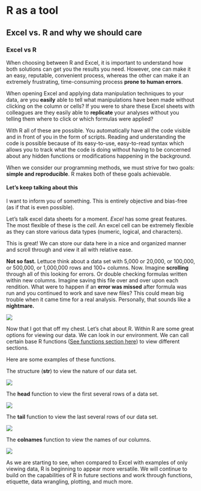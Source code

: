# R as a tool
## Excel vs. R and why we should care
### Excel vs R {.unnumbered}
When choosing between R and Excel, it is important to understand how both solutions can get you the results you need. However, one can make it an easy, reputable, convenient process, whereas the other can make it an extremely frustrating, time-consuming process **prone to human errors**.

When opening Excel and applying data manipulation techniques to your data, are you **easily** able to tell what manipulations have been made without clicking on the column or cells? 
If you were to share these Excel sheets with colleagues are they easily able to **replicate** your
analyses without you telling them where to click or which formulas were applied?

With R all of these are possible. You automatically have all the code visible and in front of you in the form of scripts. Reading and understanding the code is possible because of its easy-to-use, easy-to-read syntax which allows you to track what the code is doing without having to be concerned about any hidden functions or modifications happening in the background.

When we consider our programming methods, we must strive for two goals: **simple and reproducible**.
R makes both of these goals achievable. 

#### Let's keep talking about this  {.unnumbered}

I want to inform you of something. 
This is entirely objective and bias-free (as if that is even possible).

Let's talk excel data sheets for a moment. 
*Excel* has some great features. 
The most flexible of these is the *cell.* 
An excel cell can be extremely flexible as they can store various data types (numeric, logical, and characters). 

This is great!
We can store our data here in a nice and organized manner and scroll through and view it all with relative ease. 

**Not so fast.** 
Lettuce think about a data set with 5,000 or 20,000, or 100,000, or 500,000, or 1,000,000 rows and 100+ columns. 
Now. Imagine **scrolling** through all of this looking for errors. 
Or double checking formulas written within new columns. 
Imagine saving this file over and over upon each rendition. 
What were to happen if an **error was missed** after formula was run and you continued to work and save new files? 
This could mean big trouble when it came time for a real analysis. 
Personally, that sounds like a **nightmare.** 

![](figs/excelex.png){fig-align="center"}

Now that I got that off my chest. Let's chat about R. 
Within R are some great options for viewing our data.
We can look in our environment. 
We can call certain base R functions ([See functions section here](lesson05.qmd)) to view different sections. 

Here are some examples of these functions.

The structure (**str**) to view the nature of our data set.

![](figs/str.png)

The **head** function to view the first several rows of a data set.

![](figs/head.png)

The **tail** function to view the last several rows of our data set. 

![](figs/tail.png)

The **colnames** function to view the names of our columns.

![](figs/colnames.png)

As we are starting to see, when compared to Excel with examples of only viewing data, R is beginning to appear more versatile. 
We will continue to build on the capabilities of R in future sections and work through functions, etiquette, data wrangling, plotting, and much more. 
